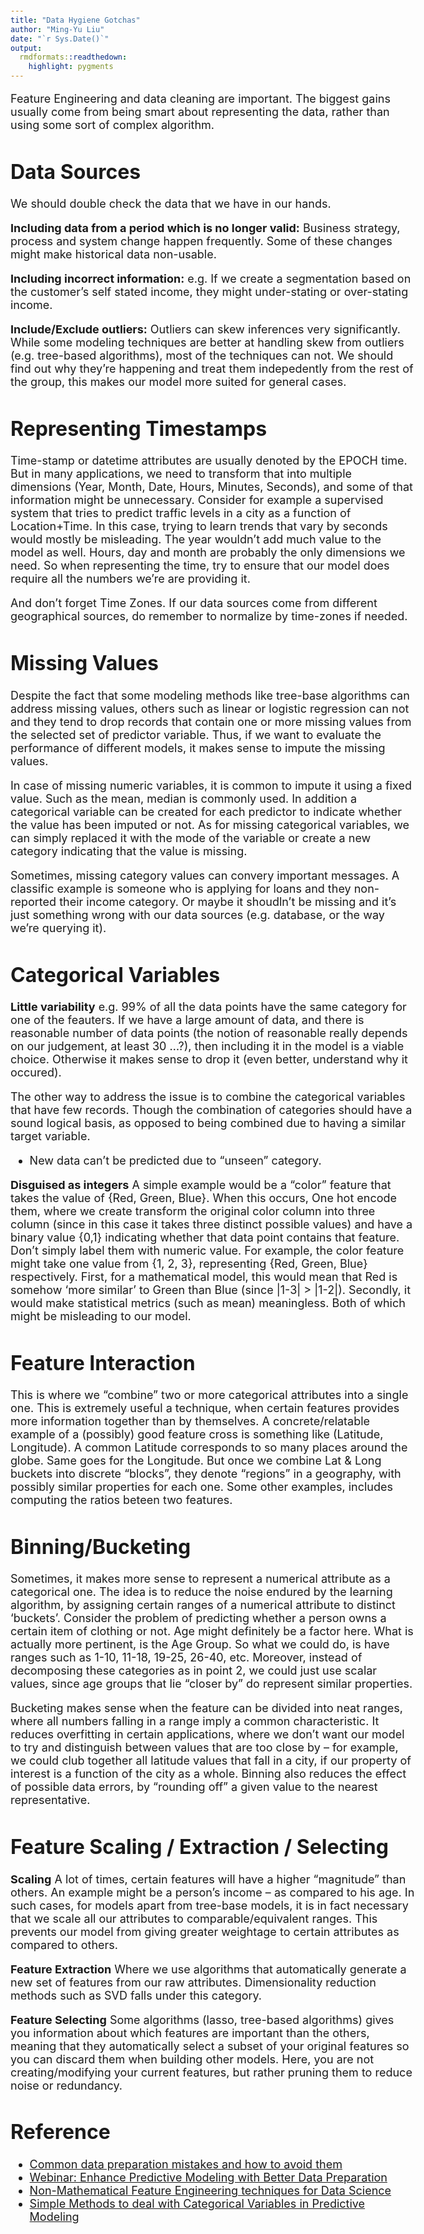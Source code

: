 ```yaml
---
title: "Data Hygiene Gotchas"
author: "Ming-Yu Liu"
date: "`r Sys.Date()`"
output:
  rmdformats::readthedown:
    highlight: pygments
---
```


<style type="text/css">
p{ /* Normal  */
   font-size: 18px;
}
body{ /* Normal  */
   font-size: 18px;
}
td {  /* Table  */
   font-size: 14px;
}
h1 { /* Header 1 */
 font-size: 32px;
}
h2 { /* Header 2 */
 font-size: 26px;
}
h3 { /* Header 3 */
 font-size: 22px;
}
code.r{ /* Code block */
  font-size: 14px;
}
pre { /* Code block */
  font-size: 14px
}
</style>


Feature Engineering and data cleaning are important. The biggest gains usually come from being smart about representing the data, rather than using some sort of complex algorithm.

# Data Sources

We should double check the data that we have in our hands.

**Including data from a period which is no longer valid:** Business strategy, process and system change happen frequently. Some of these changes might make historical data non-usable.

**Including incorrect information:** e.g. If we create a segmentation based on the customer's self stated income, they might under-stating or over-stating income.

**Include/Exclude outliers:** Outliers can skew inferences very significantly. While some modeling techniques are better at handling skew from outliers (e.g. tree-based algorithms), most of the techniques can not. We should find out why they're happening and treat them indepedently from the rest of the group, this makes our model more suited for general cases. 


# Representing Timestamps

Time-stamp or datetime attributes are usually denoted by the EPOCH time. But in many applications, we need to transform that into multiple dimensions (Year, Month, Date, Hours, Minutes, Seconds), and some of that information might be unnecessary. Consider for example a supervised system that tries to predict traffic levels in a city as a function of Location+Time. In this case, trying to learn trends that vary by seconds would mostly be misleading. The year wouldn’t add much value to the model as well. Hours, day and month are probably the only dimensions we need. So when representing the time, try to ensure that our model does require all the numbers we're are providing it.

And don't forget Time Zones. If our data sources come from different geographical sources, do remember to normalize by time-zones if needed.


# Missing Values

Despite the fact that some modeling methods like tree-base algorithms can address missing values, others such as linear or logistic regression can not and they tend to drop records that contain one or more missing values from the selected set of predictor variable. Thus, if we want to evaluate the performance of different models, it makes sense to impute the missing values.

In case of missing numeric variables, it is common to impute it using a fixed value. Such as the mean, median is commonly used. In addition a categorical variable can be created for each predictor to indicate whether the value has been imputed or not. As for missing categorical variables, we can simply replaced it with the mode of the variable or create a new category indicating that the value is missing. 

Sometimes, missing category values can convery important messages. A classific example is someone who is applying for loans and they non-reported their income category. Or maybe it shoudln't be missing and it's just something wrong with our data sources (e.g. database, or the way we're querying it).


# Categorical Variables

**Little variability** e.g. 99% of all the data points have the same category for one of the feauters. If we have a large amount of data, and there is reasonable number of data points (the notion of reasonable really depends on our judgement, at least 30 ...?), then including it in the model is a viable choice. Otherwise it makes sense to drop it (even better, understand why it occured). 

The other way to address the issue is to combine the categorical variables that have few records. Though the combination of categories should have a sound logical basis, as opposed to being combined due to having a similar target variable.

- New data can't be predicted due to "unseen" category.

**Disguised as integers** A simple example would be a "color" feature that takes the value of {Red, Green, Blue}. When this occurs, One hot encode them, where we create transform the original color column into three column (since in this case it takes three distinct possible values) and have a binary value {0,1} indicating whether that data point contains that feature. Don't simply label them with numeric value. For example, the color feature might take one value from {1, 2, 3}, representing {Red, Green, Blue} respectively. First, for a mathematical model, this would mean that Red is somehow ‘more similar’ to Green than Blue (since |1-3| > |1-2|). Secondly, it would make statistical metrics (such as mean) meaningless. Both of which might be misleading to our model.


# Feature Interaction

This is where we "combine" two or more categorical attributes into a single one. This is extremely useful a technique, when certain features provides more information together than by themselves. A concrete/relatable example of a (possibly) good feature cross is something like (Latitude, Longitude). A common Latitude corresponds to so many places around the globe. Same goes for the Longitude. But once we combine Lat & Long buckets into discrete "blocks", they denote "regions" in a geography, with possibly similar properties for each one. Some other examples, includes computing the ratios beteen two features.

# Binning/Bucketing

Sometimes, it makes more sense to represent a numerical attribute as a categorical one. The idea is to reduce the noise endured by the learning algorithm, by assigning certain ranges of a numerical attribute to distinct ‘buckets’. Consider the problem of predicting whether a person owns a certain item of clothing or not. Age might definitely be a factor here. What is actually more pertinent, is the Age Group. So what we could do, is have ranges such as 1-10, 11-18, 19-25, 26-40, etc. Moreover, instead of decomposing these categories as in point 2, we could just use scalar values, since age groups that lie "closer by" do represent similar properties.

Bucketing makes sense when the feature can be divided into neat ranges, where all numbers falling in a range imply a common characteristic. It reduces overfitting in certain applications, where we don’t want our model to try and distinguish between values that are too close by – for example, we could club together all latitude values that fall in a city, if our property of interest is a function of the city as a whole. Binning also reduces the effect of possible data errors, by "rounding off" a given value to the nearest representative.


# Feature Scaling / Extraction / Selecting

**Scaling** A lot of times, certain features will have a higher "magnitude" than others. An example might be a person’s income – as compared to his age. In such cases, for models apart from tree-base models, it is in fact necessary that we scale all our attributes to comparable/equivalent ranges. This prevents our model from giving greater weightage to certain attributes as compared to others.

**Feature Extraction** Where we use algorithms that automatically generate a new set of features from our raw attributes. Dimensionality reduction methods such as SVD falls under this category.

**Feature Selecting** Some algorithms (lasso, tree-based algorithms) gives you information about which features are important than the others, meaning that they automatically select a subset of your original features so you can discard them when building other models. Here, you are not creating/modifying your current features, but rather pruning them to reduce noise or redundancy.


# Reference

- [Common data preparation mistakes and how to avoid them](http://www.analyticsvidhya.com/blog/2013/08/common-data-preparation-mistakes-avoid-them/)
- [Webinar: Enhance Predictive Modeling with Better Data Preparation](http://www.datasciencecentral.com/video/enhance-predictive-modeling-with-better-data-preparation)
- [Non-Mathematical Feature Engineering techniques for Data Science](https://codesachin.wordpress.com/2016/06/25/non-mathematical-feature-engineering-techniques-for-data-science/)
- [Simple Methods to deal with Categorical Variables in Predictive Modeling](http://www.analyticsvidhya.com/blog/2015/11/easy-methods-deal-categorical-variables-predictive-modeling/)






